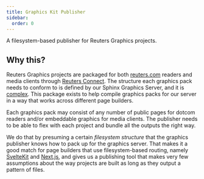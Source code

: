 ```yaml
---
title: Graphics Kit Publisher
sidebar:
  order: 0
---
```


A filesystem-based publisher for Reuters Graphics projects.

## Why this?

Reuters Graphics projects are packaged for both [reuters.com](https://www.reuters.com/graphics/) readers and media clients through [Reuters Connect](https://www.reutersconnect.com/). The structure each graphics pack needs to conform to is defined by our Sphinx Graphics Server, and it is [complex](https://github.com/reuters-graphics/bluprint_graphics-kit/issues/1). This package exists to help compile graphics packs for our server in a way that works across different page builders.

Each graphics pack may consist of any number of public pages for dotcom readers and/or embeddable graphics for media clients. The publisher needs to be able to flex with each project and bundle all the outputs the right way.

We do that by presuming a certain _filesystem structure_ that the graphics publisher knows how to pack up for the graphics server. That makes it a good match for page builders that use filesystem-based routing, namely [SvelteKit](https://kit.svelte.dev/) and [Next.js](https://nextjs.org/), and gives us a publishing tool that makes very few assumptions about the way projects are built as long as they output a pattern of files.